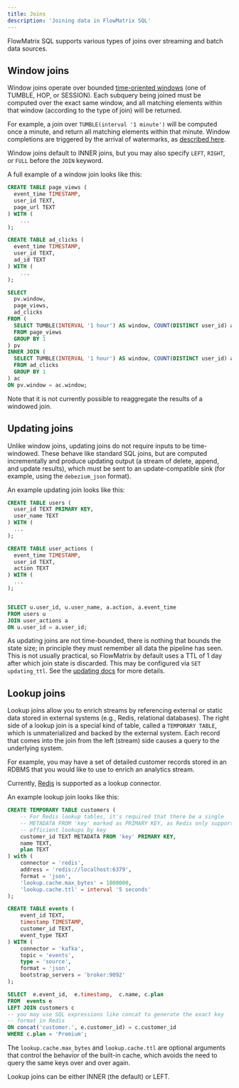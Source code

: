 ```yaml
---
title: Joins
description: 'Joining data in FlowMatrix SQL'
---
```


FlowMatrix SQL supports various types of joins over streaming and batch data sources.

## Window joins

Window joins operate over bounded [time-oriented windows](/sql/windows) (one of
TUMBLE, HOP, or SESSION). Each subquery being joined must be computed over the exact same window,
and all matching elements within that window (according to the type of join) will be returned.

For example, a join over `TUMBLE(interval '1 minute')` will be computed once a minute, and return
all matching elements within that minute. Window completions are triggered by the arrival of watermarks,
as [described here](/concepts#time-oriented-processing).

Window joins default to INNER joins, but you may also specify `LEFT`, `RIGHT`, or `FULL` before the `JOIN`
keyword.

A full example of a window join looks like this:

```SQL
CREATE TABLE page_views (
  event_time TIMESTAMP,
  user_id TEXT,
  page_url TEXT
) WITH (
    ...
);

CREATE TABLE ad_clicks (
  event_time TIMESTAMP,
  user_id TEXT,
  ad_id TEXT
) WITH (
    ...
);

SELECT
  pv.window,
  page_views,
  ad_clicks
FROM (
  SELECT TUMBLE(INTERVAL '1 hour') AS window, COUNT(DISTINCT user_id) as page_views
  FROM page_views
  GROUP BY 1
) pv
INNER JOIN (
  SELECT TUMBLE(INTERVAL '1 hour') AS window, COUNT(DISTINCT user_id) as ad_clicks
  FROM ad_clicks
  GROUP BY 1
) ac
ON pv.window = ac.window;
```

Note that it is not currently possible to reaggregate the results of a windowed join.

## Updating joins

Unlike window joins, updating joins do not require inputs to be time-windowed. These
behave like standard SQL joins, but are computed incrementally and produce updating output
(a stream of delete, append, and update results), which must be sent to an update-compatible
sink (for example, using the `debezium_json` format).

An example updating join looks like this:

```sql
CREATE TABLE users (
  user_id TEXT PRIMARY KEY,
  user_name TEXT
) WITH (
  ...
);

CREATE TABLE user_actions (
  event_time TIMESTAMP,
  user_id TEXT,
  action TEXT
) WITH (
  ...
);


SELECT u.user_id, u.user_name, a.action, a.event_time
FROM users u
JOIN user_actions a
ON u.user_id = a.user_id;
```

As updating joins are not time-bounded, there is nothing that bounds the state
size; in principle they must remember all data the pipeline has seen. This is
not usually practical, so FlowMatrix by default uses a TTL of 1 day after which join
state is discarded. This may be configured via `SET updating_ttl`. See the
[updating docs](https://doc.flowmatrix.dev/sql/updating-tables#ttls) for more
details.

## Lookup joins

Lookup joins allow you to enrich streams by referencing external or static data
stored in external systems (e.g., Redis, relational databases). The right side
of a lookup join is a special kind of table, called a `TEMPORARY TABLE`, which
is unmaterialized and backed by the external system. Each record that comes into
the join from the left (stream) side causes a query to the underlying system.

For example, you may have a set of detailed customer records stored in an RDBMS
that you would like to use to enrich an analytics stream.

Currently, [Redis](/connectors/redis) is supported as a lookup connector.

An example lookup join looks like this:

```sql
CREATE TEMPORARY TABLE customers (
    -- For Redis lookup tables, it's required that there be a single
    -- METADATA FROM 'key' marked as PRIMARY KEY, as Redis only supports
    -- efficient lookups by key
    customer_id TEXT METADATA FROM 'key' PRIMARY KEY,
    name TEXT,
    plan TEXT
) with (
    connector = 'redis',
    address = 'redis://localhost:6379',
    format = 'json',
    'lookup.cache.max_bytes' = 1000000,
    'lookup.cache.ttl' = interval '5 seconds'
);

CREATE TABLE events (
    event_id TEXT,
    timestamp TIMESTAMP,
    customer_id TEXT,
    event_type TEXT
) WITH (
    connector = 'kafka',
    topic = 'events',
    type = 'source',
    format = 'json',
    bootstrap_servers = 'broker:9092'
);

SELECT  e.event_id,  e.timestamp,  c.name, c.plan
FROM  events e
LEFT JOIN customers c
-- you may use SQL expressions like concat to generate the exact key
-- format in Redis
ON concat('customer.', e.customer_id) = c.customer_id
WHERE c.plan = 'Premium';
```

The `lookup.cache.max_bytes` and `lookup.cache.ttl` are optional arguments that
control the behavior of the built-in cache, which avoids the need to query the
same keys over and over again.

Lookup joins can be either INNER (the default) or LEFT.
